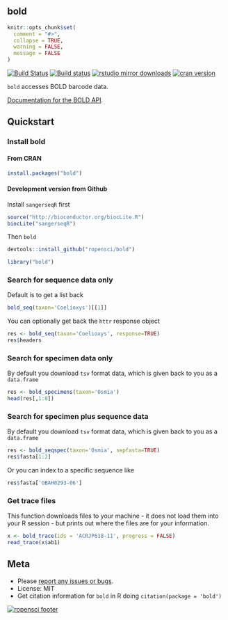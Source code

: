 bold
------

```r
knitr::opts_chunk$set(
  comment = "#>",
  collapse = TRUE,
  warning = FALSE,
  message = FALSE
)
```

[![Build Status](https://api.travis-ci.org/ropensci/bold.png)](https://travis-ci.org/ropensci/bold)
[![Build status](https://ci.appveyor.com/api/projects/status/hifii9wvk2h7wc7f/branch/master)](https://ci.appveyor.com/project/sckott/bold/branch/master)
[![rstudio mirror downloads](http://cranlogs.r-pkg.org/badges/bold)](https://github.com/metacran/cranlogs.app)
[![cran version](http://www.r-pkg.org/badges/version/bold)](https://cran.r-project.org/package=bold)

`bold` accesses BOLD barcode data.

[Documentation for the BOLD API](http://www.boldsystems.org/index.php/resources/api).

## Quickstart

### Install bold

#### From CRAN

```r
install.packages("bold")
```

#### Development version from Github

Install `sangerseqR` first

```r
source("http://bioconductor.org/biocLite.R")
biocLite("sangerseqR")
```

Then `bold`

```r
devtools::install_github("ropensci/bold")
```

```r
library("bold")
```


### Search for sequence data only

Default is to get a list back

```r
bold_seq(taxon='Coelioxys')[[1]]
```

You can optionally get back the `httr` response object

```r
res <- bold_seq(taxon='Coelioxys', response=TRUE)
res$headers
```

### Search for specimen data only

By default you download `tsv` format data, which is given back to you as a `data.frame`

```r
res <- bold_specimens(taxon='Osmia')
head(res[,1:8])
```

### Search for specimen plus sequence data

By default you download `tsv` format data, which is given back to you as a `data.frame`

```r
res <- bold_seqspec(taxon='Osmia', sepfasta=TRUE)
res$fasta[1:2]
```

Or you can index to a specific sequence like

```r
res$fasta['GBAH0293-06']
```

### Get trace files

This function downloads files to your machine - it does not load them into your R session - but prints out where the files are for your information.

```r
x <- bold_trace(ids = 'ACRJP618-11', progress = FALSE)
read_trace(x$ab1)
```

## Meta

* Please [report any issues or bugs](https://github.com/ropensci/bold/issues).
* License: MIT
* Get citation information for `bold` in R doing `citation(package = 'bold')`

[![ropensci footer](http://ropensci.org/public_images/github_footer.png)](http://ropensci.org)
